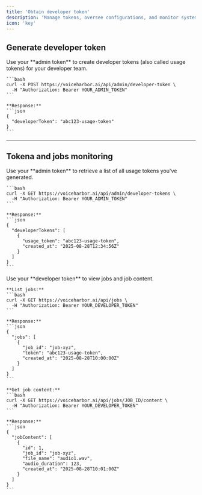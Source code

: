 ```yaml
---
title: 'Obtain developer token'
description: 'Manage tokens, oversee configurations, and monitor system usage'
icon: 'key'
---
```


## Generate developer token

<Steps>
  <Step title="Generate a developer token using your admin token">
    Use your **admin token** to create developer tokens (also called usage tokens) for your developer team.

    ```bash
    curl -X POST https://voiceharbor.ai/api/admin/developer-token \
      -H "Authorization: Bearer YOUR_ADMIN_TOKEN"
    ```

    **Response:**
    ```json
    {
      "developerToken": "abc123-usage-token"
    }
    ```
  </Step>
</Steps>

---
## Tokena and jobs monitoring

<Steps>
  <Step title="View all developer tokens created under your admin token">
    Use your **admin token** to retrieve a list of all usage tokens you've generated.

    ```bash
    curl -X GET https://voiceharbor.ai/api/admin/developer-tokens \
      -H "Authorization: Bearer YOUR_ADMIN_TOKEN"
    ```

    **Response:**
    ```json
    {
      "developerTokens": [
        {
          "usage_token": "abc123-usage-token",
          "created_at": "2025-08-28T12:34:56Z"
        }
      ]
    }
    ```
  </Step>

  <Step title="Monitor jobs and usage with developer tokens">
    Use your **developer token** to view jobs and job content.

    **List jobs:**
    ```bash
    curl -X GET https://voiceharbor.ai/api/jobs \
      -H "Authorization: Bearer YOUR_DEVELOPER_TOKEN"
    ```

    **Response:**
    ```json
    {
      "jobs": [
        {
          "job_id": "job-xyz",
          "token": "abc123-usage-token",
          "created_at": "2025-08-28T10:00:00Z"
        }
      ]
    }
    ```

    **Get job content:**
    ```bash
    curl -X GET https://voiceharbor.ai/api/jobs/JOB_ID/content \
      -H "Authorization: Bearer YOUR_DEVELOPER_TOKEN"
    ```

    **Response:**
    ```json
    {
      "jobContent": [
        {
          "id": 1,
          "job_id": "job-xyz",
          "file_name": "audio1.wav",
          "audio_duration": 123,
          "created_at": "2025-08-28T10:01:00Z"
        }
      ]
    }
    ```
  </Step>
</Steps>
